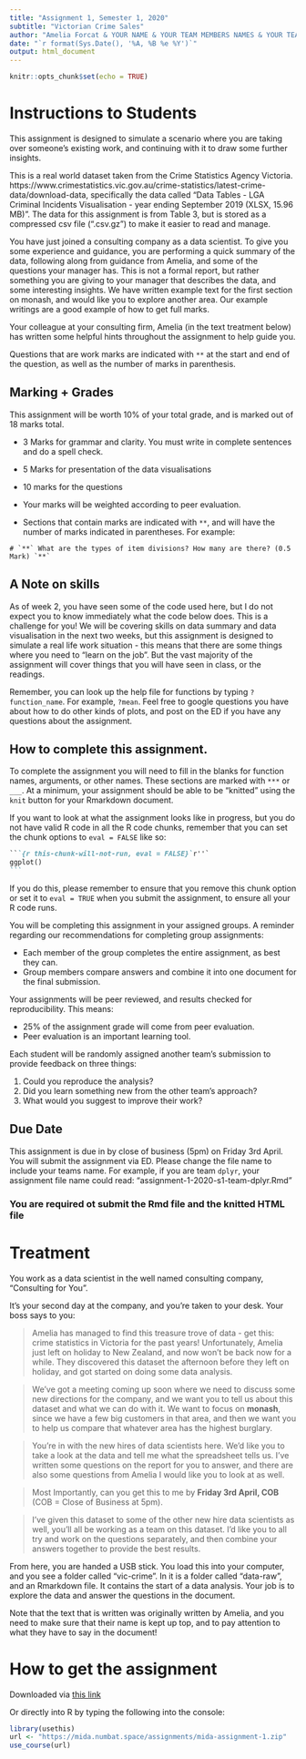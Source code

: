 ```yaml
---
title: "Assignment 1, Semester 1, 2020"
subtitle: "Victorian Crime Sales"
author: "Amelia Forcat & YOUR NAME & YOUR TEAM MEMBERS NAMES & YOUR TEAM NAME"
date: "`r format(Sys.Date(), '%A, %B %e %Y')`"
output: html_document
---
```


```r
knitr::opts_chunk$set(echo = TRUE)
```

# Instructions to Students

This assignment is designed to simulate a scenario where you are taking over someone's existing work, and continuing with it to draw some further insights.

This is a real world dataset taken from the Crime Statistics Agency Victoria.  https://www.crimestatistics.vic.gov.au/crime-statistics/latest-crime-data/download-data, specifically the data called "Data Tables - LGA Criminal Incidents Visualisation - year ending September 2019 (XLSX, 15.96 MB)". The data for this assignment is from Table 3, but is stored as a compressed csv file (".csv.gz") to make it easier to read and manage.

You have just joined a consulting company as a data scientist. To give you some experience and guidance, you are performing a quick summary of the data, following along from guidance from Amelia, and some of the questions your manager has. This is not a formal report, but rather something you are giving to your manager that describes the data, and some interesting insights. We have written example text for the first section on monash, and would like you to explore another area. Our example writings are a good example of how to get full marks.

Your colleague at your consulting firm, Amelia (in the text treatment below) has written some helpful hints throughout the assignment to help guide you.

Questions that are work marks are indicated with `**` at the start and end of the question, as well as the number of marks in parenthesis.

## Marking + Grades

This assignment will be worth 10% of your total grade, and is marked out of 18 marks total.

* 3 Marks for grammar and clarity. You must write in complete sentences and do a spell check.
* 5 Marks for presentation of the data visualisations
* 10 marks for the questions

* Your marks will be weighted according to peer evaluation.

* Sections that contain marks are indicated with `**`, and will have the number of marks indicated in parentheses. For example:

```
# `**` What are the types of item divisions? How many are there? (0.5 Mark) `**`
```

## A Note on skills

As of week 2, you have seen some of the code used here, but I do not expect you to know immediately what the code below does. This is a challenge for you! We will be covering skills on data summary and data visualisation in the next two weeks, but this assignment is designed to simulate a real life work situation - this means that there are some things where you need to "learn on the job". But the vast majority of the assignment will cover things that you will have seen in class, or the readings.

Remember, you can look up the help file for functions by typing `?function_name`. For example, `?mean`. Feel free to google questions you have about how to do other kinds of plots, and post on the ED if you have any questions about the assignment.

## How to complete this assignment.

To complete the assignment you will need to fill in the blanks for function names, arguments, or other names. These sections are marked with `***` or `___`. At a minimum, your assignment should be able to be "knitted" using the `knit` button for your Rmarkdown document. 

If you want to look at what the assignment looks like in progress, but you do not have valid R code in all the R code chunks, remember that you can set the chunk options to `eval = FALSE` like so:

````markdown
```{r this-chunk-will-not-run, eval = FALSE}`r''`
ggplot()
```
````

If you do this, please remember to ensure that you remove this chunk option or set it to `eval = TRUE` when you submit the assignment, to ensure all your R code runs.

You will be completing this assignment in your assigned groups. A reminder regarding our recommendations for completing group assignments:

 * Each member of the group completes the entire assignment, as best they can.
 * Group members compare answers and combine it into one document for the final submission. 

Your assignments will be peer reviewed, and results checked for reproducibility. This means:

* 25% of the assignment grade will come from peer evaluation. 
* Peer evaluation is an important learning tool. 

Each student will be randomly assigned another team's submission to provide feedback on three things: 

  1. Could you reproduce the analysis? 
  2. Did you learn something new from the other team's approach?
  3. What would you suggest to improve their work?


## Due Date

This assignment is due in by close of business (5pm) on Friday 3rd April. You will submit the assignment via ED. Please change the file name to include your teams name. For example, if you are team `dplyr`, your assignment file name could read: "assignment-1-2020-s1-team-dplyr.Rmd"

### **You are required ot submit the Rmd file and the knitted HTML file**

# Treatment

You work as a data scientist in the well named consulting company, "Consulting for You".

It's your second day at the company, and you're taken to your desk. Your boss says to you:

> Amelia has managed to find this treasure trove of data - get this: crime statistics in Victoria for the past years! Unfortunately, Amelia just left on holiday to New Zealand, and now won't be back now for a while. They discovered this dataset the afternoon before they left on holiday, and got started on doing some data analysis.

> We've got a meeting coming up soon where we need to discuss some new directions for the company, and we want you to tell us about this dataset and what we can do with it. We want to focus on **monash**, since we have a few big customers in that area, and then we want you to help us compare that whatever area has the highest burglary.

> You're in with the new hires of data scientists here. We'd like you to take a look at the data and tell me what the spreadsheet tells us. I've written some questions on the report for you to answer, and there are also some questions from Amelia I would like you to look at as well.

> Most Importantly, can you get this to me by **Friday 3rd April, COB** (COB = Close of Business at 5pm).

> I've given this dataset to some of the other new hire data scientists as well, you'll all be working as a team on this dataset. I'd like you to all try and work on the questions separately, and then combine your answers together to provide the best results.

From here, you are handed a USB stick. You load this into your computer, and you see a folder called "vic-crime". In it is a folder called "data-raw", and an Rmarkdown file. It contains the start of a data analysis. Your job is to explore the data and answer the questions in the document.

Note that the text that is written was originally written by Amelia, and you need to make sure that their name is kept up top, and to pay attention to what they have to say in the document!

# How to get the assignment

Downloaded via [this link](https://mida.numbat.space/assignments/mida-assignment-1.zip)

Or directly into R by typing the following into the console:

```r
library(usethis)
url <- "https://mida.numbat.space/assignments/mida-assignment-1.zip"
use_course(url)
```
